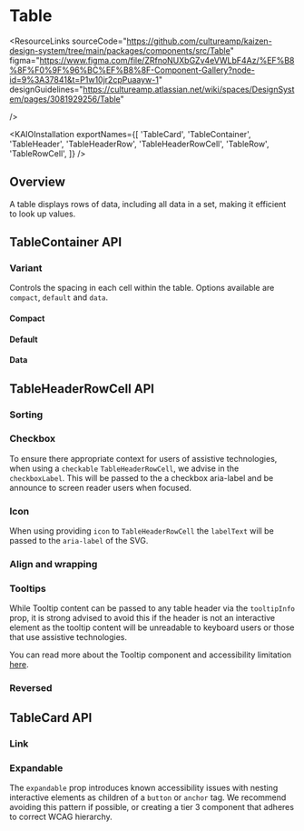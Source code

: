 
<Meta of={TableStories} />

# Table

<ResourceLinks
  sourceCode="https://github.com/cultureamp/kaizen-design-system/tree/main/packages/components/src/Table"
  figma="https://www.figma.com/file/ZRfnoNUXbGZv4eVWLbF4Az/%EF%B8%8F%F0%9F%96%BC%EF%B8%8F-Component-Gallery?node-id=9%3A37841&t=P1w10jr2cpPuaayw-1"
  designGuidelines="https://cultureamp.atlassian.net/wiki/spaces/DesignSystem/pages/3081929256/Table"

/>

<KAIOInstallation
  exportNames={[
    'TableCard',
    'TableContainer',
    'TableHeader',
    'TableHeaderRow',
    'TableHeaderRowCell',
    'TableRow',
    'TableRowCell',
  ]}
/>

## Overview

A table displays rows of data, including all data in a set, making it efficient to look up values.

<Canvas of={TableStories.Playground} />

## TableContainer API

### Variant

Controls the spacing in each cell within the table. Options available are `compact`, `default` and `data`.

#### Compact

<Canvas of={TableStories.Data} />

#### Default

<Canvas of={TableStories.Default} />

#### Data

<Canvas of={TableStories.Data} />

## TableHeaderRowCell API

### Sorting

<Canvas of={TableStories.Sorting} />

### Checkbox

To ensure there appropriate context for users of assistive technologies, when using a `checkable` `TableHeaderRowCell`, we advise in the `checkboxLabel`. This will be passed to the a checkbox aria-label and be announce to screen reader users when focused.

<Canvas of={TableStories.CheckboxVariant} />

### Icon

When using providing `icon` to `TableHeaderRowCell` the `labelText` will be passed to the `aria-label` of the SVG.

<Canvas of={TableStories.IconVariant} />

### Align and wrapping

<Canvas of={TableStories.HeaderAlignmentAndWrapping} />

### Tooltips

While Tooltip content can be passed to any table header via the `tooltipInfo` prop, it is strong advised to avoid this if the header is not an interactive element as the tooltip content will be unreadable to keyboard users or those that use assistive technologies.

<Canvas of={TableStories.Tooltip} />

You can read more about the Tooltip component and accessibility limitation [here](https://cultureamp.design/?path=/docs/components-tooltip--docs#screen-reader-accessibility).

### Reversed

<Canvas of={TableStories.Reversed} />

## TableCard API

### Link

<Canvas of={TableStories.LinkVariant} />

### Expandable

The `expandable` prop introduces known accessibility issues with nesting interactive elements as children of a `button` or `anchor` tag. We recommend avoiding this pattern if possible, or creating a tier 3 component that adheres to correct WCAG hierarchy.

<Canvas of={TableStories.Expandable} />

